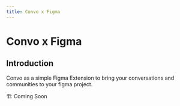 ---
title: Convo x Figma
---


# Convo x Figma

## Introduction
Convo as a simple Figma Extension to bring your conversations and communities to your figma project.

🏗️ Coming Soon

